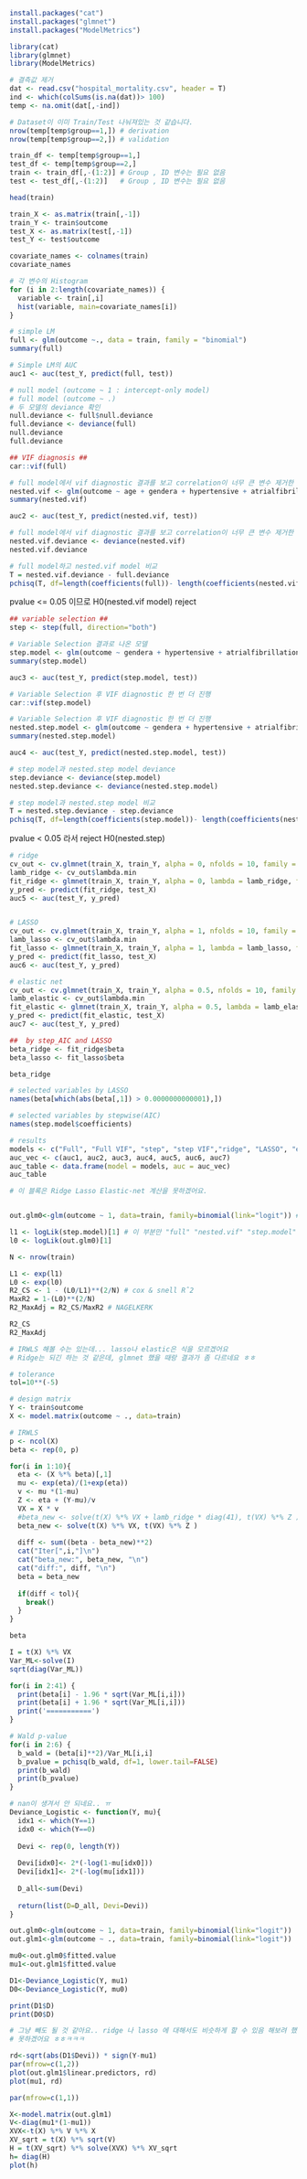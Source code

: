 ```r
install.packages("cat")
install.packages("glmnet")
install.packages("ModelMetrics")
```


```r
library(cat)
library(glmnet)
library(ModelMetrics)
```


```r
# 결측값 제거
dat <- read.csv("hospital_mortality.csv", header = T)
ind <- which(colSums(is.na(dat))> 100)
temp <- na.omit(dat[,-ind])
```

```r
# Dataset이 이미 Train/Test 나눠져있는 것 같습니다.
nrow(temp[temp$group==1,]) # derivation 
nrow(temp[temp$group==2,]) # validation
```

```r
train_df <- temp[temp$group==1,]
test_df <- temp[temp$group==2,]
train <- train_df[,-(1:2)] # Group , ID 변수는 필요 없음
test <- test_df[,-(1:2)]   # Group , ID 변수는 필요 없음
```

```r
head(train)
```

```r
train_X <- as.matrix(train[,-1])
train_Y <- train$outcome
test_X <- as.matrix(test[,-1])
test_Y <- test$outcome
```

```r
covariate_names <- colnames(train)
covariate_names
```

```r
# 각 변수의 Histogram
for (i in 2:length(covariate_names)) {
  variable <- train[,i]
  hist(variable, main=covariate_names[i])
}
```

```r
# simple LM
full <- glm(outcome ~., data = train, family = "binomial")
summary(full)
```

```r
# Simple LM의 AUC
auc1 <- auc(test_Y, predict(full, test))
```


```r
# null model (outcome ~ 1 : intercept-only model)
# full model (outcome ~ .)
# 두 모델의 deviance 확인
null.deviance <- full$null.deviance
full.deviance <- deviance(full)
null.deviance
full.deviance
```

```r
## VIF diagnosis ##
car::vif(full)
```

```r
# full model에서 vif diagnostic 결과를 보고 correlation이 너무 큰 변수 제거한 model
nested.vif <- glm(outcome ~ age + gendera + hypertensive + atrialfibrillation + CHD.with.no.MI + diabetes + deficiencyanemias + depression + Hyperlipemia + Renal.failure + COPD + heart.rate + Systolic.blood.pressure + Diastolic.blood.pressure + Respiratory.rate + temperature + SP.O2 + Urine.output + RDW + Leucocyte + Platelets + NT.proBNP + Creatinine + Urea.nitrogen + glucose + Blood.potassium + Blood.calcium + Magnesium.ion + EF, data = train, family = "binomial")
summary(nested.vif)
```
```r
auc2 <- auc(test_Y, predict(nested.vif, test))
```


```r
# full model에서 vif diagnostic 결과를 보고 correlation이 너무 큰 변수 제거한 model의 deviance
nested.vif.deviance <- deviance(nested.vif)
nested.vif.deviance
```


```r
# full model하고 nested.vif model 비교 
T = nested.vif.deviance - full.deviance
pchisq(T, df=length(coefficients(full))- length(coefficients(nested.vif)), lower.tail=FALSE)
```
pvalue <= 0.05 이므로 H0(nested.vif model) reject

```r
## variable selection ##
step <- step(full, direction="both")
```

```r
# Variable Selection 결과로 나온 모델
step.model <- glm(outcome ~ gendera + hypertensive + atrialfibrillation + diabetes + deficiencyanemias + Hyperlipemia + Renal.failure + COPD + heart.rate + Systolic.blood.pressure + Diastolic.blood.pressure + SP.O2 + Urine.output + MCH + MCV + Leucocyte + Platelets + Creatinine + Urea.nitrogen + Blood.calcium + Anion.gap, data=train, family='binomial')
summary(step.model)
```
```r
auc3 <- auc(test_Y, predict(step.model, test))
```

```r
# Variable Selection 후 VIF diagnostic 한 번 더 진행
car::vif(step.model)
```

```r
# Variable Selection 후 VIF diagnostic 한 번 더 진행
nested.step.model <- glm(outcome ~ gendera + hypertensive + atrialfibrillation + diabetes + deficiencyanemias + Hyperlipemia + Renal.failure + COPD + heart.rate + Systolic.blood.pressure + Diastolic.blood.pressure + SP.O2 + Urine.output + Leucocyte + Platelets + Creatinine + Urea.nitrogen + Blood.calcium + Anion.gap, data=train, family='binomial')
summary(nested.step.model)
```
```r
auc4 <- auc(test_Y, predict(nested.step.model, test))
```


```r
# step model과 nested.step model deviance 
step.deviance <- deviance(step.model)
nested.step.deviance <- deviance(nested.step.model)
```


```r
# step model과 nested.step model 비교
T = nested.step.deviance - step.deviance
pchisq(T, df=length(coefficients(step.model))- length(coefficients(nested.step.model)), lower.tail=FALSE)
```
pvalue < 0.05 라서 reject H0(nested.step)  

```r
# ridge 
cv_out <- cv.glmnet(train_X, train_Y, alpha = 0, nfolds = 10, family = "binomial")
lamb_ridge <- cv_out$lambda.min
fit_ridge <- glmnet(train_X, train_Y, alpha = 0, lambda = lamb_ridge, family = "binomial")
y_pred <- predict(fit_ridge, test_X)
auc5 <- auc(test_Y, y_pred)


# LASSO
cv_out <- cv.glmnet(train_X, train_Y, alpha = 1, nfolds = 10, family = "binomial")
lamb_lasso <- cv_out$lambda.min
fit_lasso <- glmnet(train_X, train_Y, alpha = 1, lambda = lamb_lasso, family = "binomial")
y_pred <- predict(fit_lasso, test_X)
auc6 <- auc(test_Y, y_pred)

# elastic net
cv_out <- cv.glmnet(train_X, train_Y, alpha = 0.5, nfolds = 10, family = "binomial")
lamb_elastic <- cv_out$lambda.min
fit_elastic <- glmnet(train_X, train_Y, alpha = 0.5, lambda = lamb_elastic, family = "binomial")
y_pred <- predict(fit_elastic, test_X)
auc7 <- auc(test_Y, y_pred)
```

```r
##  by step_AIC and LASSO
beta_ridge <- fit_ridge$beta
beta_lasso <- fit_lasso$beta
```

```r
beta_ridge
```


```r
# selected variables by LASSO
names(beta[which(abs(beta[,1]) > 0.0000000000001),])
```

```r
# selected variables by stepwise(AIC)
names(step.model$coefficients)
```


```r
# results
models <- c("Full", "Full VIF", "step", "step VIF","ridge", "LASSO", "elastic_net")
auc_vec <- c(auc1, auc2, auc3, auc4, auc5, auc6, auc7)
auc_table <- data.frame(model = models, auc = auc_vec)
auc_table
```

```r
# 이 블록은 Ridge Lasso Elastic-net 계산을 못하겠어요.


out.glm0<-glm(outcome ~ 1, data=train, family=binomial(link="logit")) # intercept only model

l1 <- logLik(step.model)[1] # 이 부분만 "full" "nested.vif" "step.model" "nested.step.model" 바꾸면 됨
l0 <- logLik(out.glm0)[1]

N <- nrow(train)

L1 <- exp(l1)
L0 <- exp(l0)
R2_CS <- 1 - (L0/L1)**(2/N) # cox & snell Rˆ2
MaxR2 = 1-(L0)**(2/N)
R2_MaxAdj = R2_CS/MaxR2 # NAGELKERK

R2_CS
R2_MaxAdj
```



```r
# IRWLS 해볼 수는 있는데... lasso나 elastic은 식을 모르겠어요
# Ridge는 되긴 하는 것 같은데, glmnet 했을 때랑 결과가 좀 다르네요 ㅎㅎ

# tolerance
tol=10**(-5)

# design matrix
Y <- train$outcome
X <- model.matrix(outcome ~ ., data=train)

# IRWLS
p <- ncol(X) 
beta <- rep(0, p) 

for(i in 1:10){
  eta <- (X %*% beta)[,1]
  mu <- exp(eta)/(1+exp(eta))
  v <- mu *(1-mu)
  Z <- eta + (Y-mu)/v
  VX = X * v
  #beta_new <- solve(t(X) %*% VX + lamb_ridge * diag(41), t(VX) %*% Z )
  beta_new <- solve(t(X) %*% VX, t(VX) %*% Z )
  
  diff <- sum((beta - beta_new)**2)
  cat("Iter[",i,"]\n")
  cat("beta_new:", beta_new, "\n")
  cat("diff:", diff, "\n")
  beta = beta_new
  
  if(diff < tol){ 
    break()
  }
}
```


```r
beta
```

```r
I = t(X) %*% VX
Var_ML<-solve(I)
sqrt(diag(Var_ML))
```



```r
for(i in 2:41) {
  print(beta[i] - 1.96 * sqrt(Var_ML[i,i]))
  print(beta[i] + 1.96 * sqrt(Var_ML[i,i]))
  print('===========')
}
```

```r
# Wald p-value
for(i in 2:6) {
  b_wald = (beta[i]**2)/Var_ML[i,i]
  b_pvalue = pchisq(b_wald, df=1, lower.tail=FALSE)
  print(b_wald)
  print(b_pvalue)
}
```

```r

# nan이 생겨서 안 되네요.. ㅠ
Deviance_Logistic <- function(Y, mu){ 
  idx1 <- which(Y==1) 
  idx0 <- which(Y==0)
  
  Devi <- rep(0, length(Y))
  
  Devi[idx0]<- 2*(-log(1-mu[idx0]))
  Devi[idx1]<- 2*(-log(mu[idx1]))
  
  D_all<-sum(Devi)
  
  return(list(D=D_all, Devi=Devi))
}

out.glm0<-glm(outcome ~ 1, data=train, family=binomial(link="logit"))
out.glm1<-glm(outcome ~ ., data=train, family=binomial(link="logit"))

mu0<-out.glm0$fitted.value
mu1<-out.glm1$fitted.value

D1<-Deviance_Logistic(Y, mu1)
D0<-Deviance_Logistic(Y, mu0)
```


```r
print(D1$D)
print(D0$D)
```

```r
# 그냥 빼도 될 것 같아요.. ridge 나 lasso 에 대해서도 비슷하게 할 수 있음 해보려 했는데
# 못하겠어요 ㅎㅎㅋㅋㅋ

rd<-sqrt(abs(D1$Devi)) * sign(Y-mu1)
par(mfrow=c(1,2))
plot(out.glm1$linear.predictors, rd)
plot(mu1, rd)
```

```r
par(mfrow=c(1,1))
```

```r
X<-model.matrix(out.glm1)
V<-diag(mu1*(1-mu1))
XVX<-t(X) %*% V %*% X
XV_sqrt = t(X) %*% sqrt(V)
H = t(XV_sqrt) %*% solve(XVX) %*% XV_sqrt
h= diag(H)
plot(h)
```

